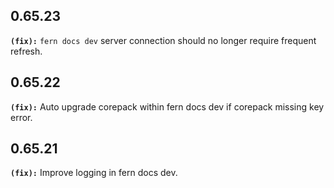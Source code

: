## 0.65.23
**`(fix):`** `fern docs dev` server connection should no longer require frequent refresh.


## 0.65.22
**`(fix):`** Auto upgrade corepack within fern docs dev if corepack missing key error.


## 0.65.21
**`(fix):`** Improve logging in fern docs dev.


